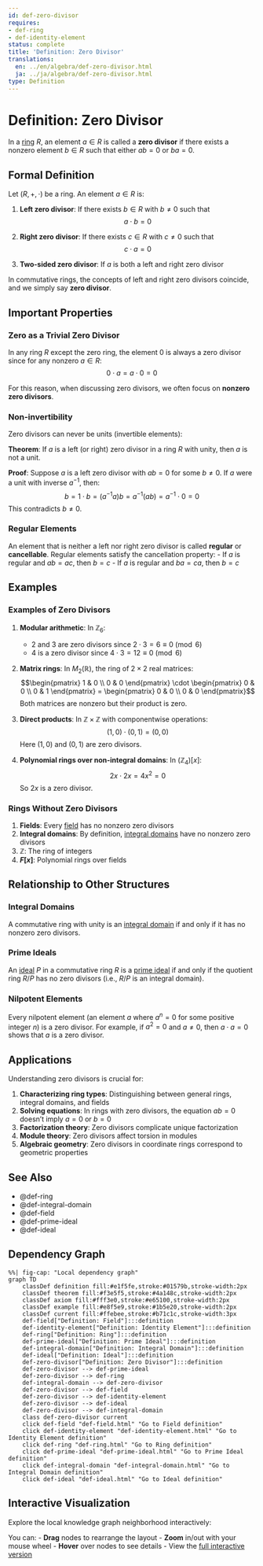 ```yaml
---
id: def-zero-divisor
requires:
- def-ring
- def-identity-element
status: complete
title: 'Definition: Zero Divisor'
translations:
  en: ../en/algebra/def-zero-divisor.html
  ja: ../ja/algebra/def-zero-divisor.html
type: Definition
---
```


# Definition: Zero Divisor {#def-zero-divisor}

In a [ring](def-ring.qmd) $R$, an element $a \in R$ is called a **zero divisor** if there exists a nonzero element $b \in R$ such that either $ab = 0$ or $ba = 0$.

## Formal Definition

Let $(R, +, \cdot)$ be a ring. An element $a \in R$ is:

1. **Left zero divisor**: If there exists $b \in R$ with $b \neq 0$ such that
   $$a \cdot b = 0$$

2. **Right zero divisor**: If there exists $c \in R$ with $c \neq 0$ such that
   $$c \cdot a = 0$$

3. **Two-sided zero divisor**: If $a$ is both a left and right zero divisor

In commutative rings, the concepts of left and right zero divisors coincide, and we simply say **zero divisor**.

## Important Properties

### Zero as a Trivial Zero Divisor

In any ring $R$ except the zero ring, the element $0$ is always a zero divisor since for any nonzero $a \in R$:
$$0 \cdot a = a \cdot 0 = 0$$

For this reason, when discussing zero divisors, we often focus on **nonzero zero divisors**.

### Non-invertibility

Zero divisors can never be units (invertible elements):

**Theorem**: If $a$ is a left (or right) zero divisor in a ring $R$ with unity, then $a$ is not a unit.

**Proof**: Suppose $a$ is a left zero divisor with $ab = 0$ for some $b \neq 0$. If $a$ were a unit with inverse $a^{-1}$, then:
$$b = 1 \cdot b = (a^{-1}a)b = a^{-1}(ab) = a^{-1} \cdot 0 = 0$$
This contradicts $b \neq 0$.

### Regular Elements

An element that is neither a left nor right zero divisor is called **regular** or **cancellable**. Regular elements satisfy the cancellation property:
- If $a$ is regular and $ab = ac$, then $b = c$
- If $a$ is regular and $ba = ca$, then $b = c$

## Examples

### Examples of Zero Divisors

1. **Modular arithmetic**: In $\mathbb{Z}_6$:
   - $2$ and $3$ are zero divisors since $2 \cdot 3 = 6 \equiv 0 \pmod{6}$
   - $4$ is a zero divisor since $4 \cdot 3 = 12 \equiv 0 \pmod{6}$

2. **Matrix rings**: In $M_2(\mathbb{R})$, the ring of $2 \times 2$ real matrices:
   $$\begin{pmatrix} 1 & 0 \\ 0 & 0 \end{pmatrix} \cdot \begin{pmatrix} 0 & 0 \\ 0 & 1 \end{pmatrix} = \begin{pmatrix} 0 & 0 \\ 0 & 0 \end{pmatrix}$$
   Both matrices are nonzero but their product is zero.

3. **Direct products**: In $\mathbb{Z} \times \mathbb{Z}$ with componentwise operations:
   $$(1, 0) \cdot (0, 1) = (0, 0)$$
   Here $(1, 0)$ and $(0, 1)$ are zero divisors.

4. **Polynomial rings over non-integral domains**: In $(\mathbb{Z}_4)[x]$:
   $$2x \cdot 2x = 4x^2 = 0$$
   So $2x$ is a zero divisor.

### Rings Without Zero Divisors

1. **Fields**: Every [field](def-field.qmd) has no nonzero zero divisors
2. **Integral domains**: By definition, [integral domains](def-integral-domain.qmd) have no nonzero zero divisors
3. **$\mathbb{Z}$**: The ring of integers
4. **$F[x]$**: Polynomial rings over fields

## Relationship to Other Structures

### Integral Domains

A commutative ring with unity is an [integral domain](def-integral-domain.qmd) if and only if it has no nonzero zero divisors.

### Prime Ideals

An [ideal](def-ideal.qmd) $P$ in a commutative ring $R$ is a [prime ideal](def-prime-ideal.qmd) if and only if the quotient ring $R/P$ has no zero divisors (i.e., $R/P$ is an integral domain).

### Nilpotent Elements

Every nilpotent element (an element $a$ where $a^n = 0$ for some positive integer $n$) is a zero divisor. For example, if $a^2 = 0$ and $a \neq 0$, then $a \cdot a = 0$ shows that $a$ is a zero divisor.

## Applications

Understanding zero divisors is crucial for:

1. **Characterizing ring types**: Distinguishing between general rings, integral domains, and fields
2. **Solving equations**: In rings with zero divisors, the equation $ab = 0$ doesn't imply $a = 0$ or $b = 0$
3. **Factorization theory**: Zero divisors complicate unique factorization
4. **Module theory**: Zero divisors affect torsion in modules
5. **Algebraic geometry**: Zero divisors in coordinate rings correspond to geometric properties

## See Also

- @def-ring
- @def-integral-domain
- @def-field
- @def-prime-ideal
- @def-ideal

## Dependency Graph

```mermaid
%%| fig-cap: "Local dependency graph"
graph TD
    classDef definition fill:#e1f5fe,stroke:#01579b,stroke-width:2px
    classDef theorem fill:#f3e5f5,stroke:#4a148c,stroke-width:2px
    classDef axiom fill:#fff3e0,stroke:#e65100,stroke-width:2px
    classDef example fill:#e8f5e9,stroke:#1b5e20,stroke-width:2px
    classDef current fill:#ffebee,stroke:#b71c1c,stroke-width:3px
    def-field["Definition: Field"]:::definition
    def-identity-element["Definition: Identity Element"]:::definition
    def-ring["Definition: Ring"]:::definition
    def-prime-ideal["Definition: Prime Ideal"]:::definition
    def-integral-domain["Definition: Integral Domain"]:::definition
    def-ideal["Definition: Ideal"]:::definition
    def-zero-divisor["Definition: Zero Divisor"]:::definition
    def-zero-divisor --> def-prime-ideal
    def-zero-divisor --> def-ring
    def-integral-domain --> def-zero-divisor
    def-zero-divisor --> def-field
    def-zero-divisor --> def-identity-element
    def-zero-divisor --> def-ideal
    def-zero-divisor --> def-integral-domain
    class def-zero-divisor current
    click def-field "def-field.html" "Go to Field definition"
    click def-identity-element "def-identity-element.html" "Go to Identity Element definition"
    click def-ring "def-ring.html" "Go to Ring definition"
    click def-prime-ideal "def-prime-ideal.html" "Go to Prime Ideal definition"
    click def-integral-domain "def-integral-domain.html" "Go to Integral Domain definition"
    click def-ideal "def-ideal.html" "Go to Ideal definition"
```

## Interactive Visualization

Explore the local knowledge graph neighborhood interactively:

::: {.graph-viz data-id="def-zero-divisor" data-width="700" data-height="500"}
:::

You can:
- **Drag** nodes to rearrange the layout
- **Zoom** in/out with your mouse wheel
- **Hover** over nodes to see details
- View the [full interactive version](../../output/interactive/en/def-zero-divisor.html){target="_blank"}

